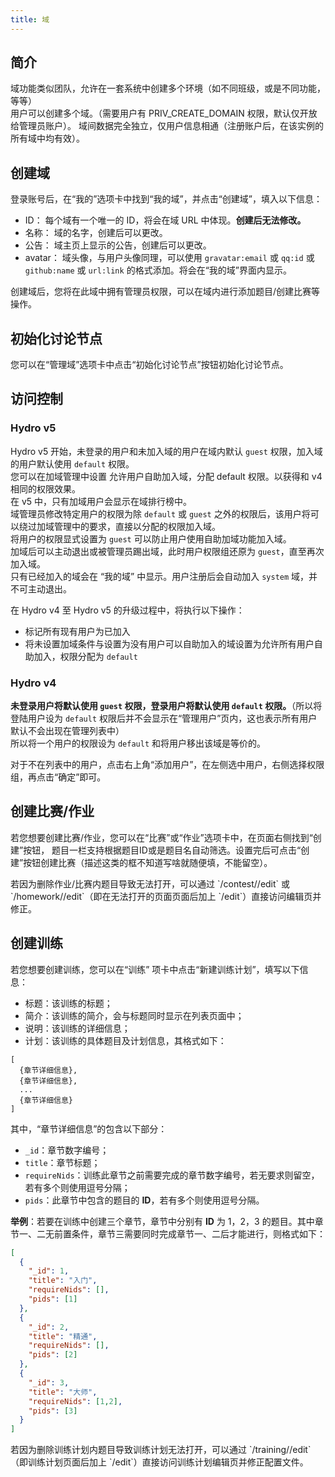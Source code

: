 ```yaml
---
title: 域
---
```


## 简介

域功能类似团队，允许在一套系统中创建多个环境（如不同班级，或是不同功能，等等）  
用户可以创建多个域。（需要用户有 PRIV_CREATE_DOMAIN 权限，默认仅开放给管理员账户）。
域间数据完全独立，仅用户信息相通（注册账户后，在该实例的所有域中均有效）。  

## 创建域

登录账号后，在“我的”选项卡中找到“我的域”，并点击“创建域”，填入以下信息：

- ID： 每个域有一个唯一的 ID，将会在域 URL 中体现。**创建后无法修改。**
- 名称： 域的名字，创建后可以更改。
- 公告： 域主页上显示的公告，创建后可以更改。
- avatar： 域头像，与用户头像同理，可以使用 `gravatar:email` 或 `qq:id` 或 `github:name` 或 `url:link` 的格式添加。将会在“我的域”界面内显示。

创建域后，您将在此域中拥有管理员权限，可以在域内进行添加题目/创建比赛等操作。

## 初始化讨论节点

您可以在“管理域”选项卡中点击“初始化讨论节点”按钮初始化讨论节点。

## 访问控制

### Hydro v5

Hydro v5 开始，未登录的用户和未加入域的用户在域内默认 `guest` 权限，加入域的用户默认使用 `default` 权限。  
您可以在加域管理中设置 允许用户自助加入域，分配 default 权限。以获得和 v4 相同的权限效果。  
在 v5 中，只有加域用户会显示在域排行榜中。  
域管理员修改特定用户的权限为除 `default` 或 `guest` 之外的权限后，该用户将可以绕过加域管理中的要求，直接以分配的权限加入域。  
将用户的权限显式设置为 `guest` 可以防止用户使用自助加域功能加入域。  
加域后可以主动退出或被管理员踢出域，此时用户权限组还原为 `guest`，直至再次加入域。  
只有已经加入的域会在 “我的域” 中显示。用户注册后会自动加入 `system` 域，并不可主动退出。  

在 Hydro v4 至 Hydro v5 的升级过程中，将执行以下操作：

- 标记所有现有用户为已加入  
- 将未设置加域条件与设置为没有用户可以自助加入的域设置为允许所有用户自助加入，权限分配为 `default`

### Hydro v4

**未登录用户将默认使用 `guest` 权限，登录用户将默认使用 `default` 权限。**（所以将登陆用户设为 `default` 权限后并不会显示在“管理用户”页内，这也表示所有用户默认不会出现在管理列表中）  
所以将一个用户的权限设为 `default` 和将用户移出该域是等价的。

对于不在列表中的用户，点击右上角“添加用户”，在左侧选中用户，右侧选择权限组，再点击“确定”即可。

## 创建比赛/作业

若您想要创建比赛/作业，您可以在“比赛”或“作业”选项卡中，在页面右侧找到“创建”按钮，
题目一栏支持根据题目ID或是题目名自动筛选。设置完后可点击“创建”按钮创建比赛（描述这类的框不知道写啥就随便填，不能留空）。

<Callout>
若因为删除作业/比赛内题目导致无法打开，可以通过 `/contest/<id>/edit` 或 `/homework/<id>/edit`（即在无法打开的页面页面后加上 `/edit`）直接访问编辑页并修正。
</Callout>

## 创建训练

若您想要创建训练，您可以在“训练” 项卡中点击“新建训练计划”，填写以下信息：

- 标题：该训练的标题；
- 简介：该训练的简介，会与标题同时显示在列表页面中；
- 说明：该训练的详细信息；
- 计划：该训练的具体题目及计划信息，其格式如下：

```
[
  {章节详细信息},
  {章节详细信息},
  ...
  {章节详细信息}
]
```

其中，“章节详细信息”的包含以下部分：

- `_id`：章节数字编号；
- `title`：章节标题；
- `requireNids`：训练此章节之前需要完成的章节数字编号，若无要求则留空，若有多个则使用逗号分隔；
- `pids`：此章节中包含的题目的 **ID**，若有多个则使用逗号分隔。

**举例**：若要在训练中创建三个章节，章节中分别有 **ID** 为 1，2，3 的题目。其中章节一、二无前置条件，章节三需要同时完成章节一、二后才能进行，则格式如下：

```json
[
  {
    "_id": 1,
    "title": "入门",
    "requireNids": [],
    "pids": [1]
  },
  {
    "_id": 2,
    "title": "精通",
    "requireNids": [],
    "pids": [2]
  },
  {
    "_id": 3,
    "title": "大师",
    "requireNids": [1,2],
    "pids": [3]
  }
]
```

<Callout>
若因为删除训练计划内题目导致训练计划无法打开，可以通过 `/training/<id>/edit`（即训练计划页面后加上 `/edit`）直接访问训练计划编辑页并修正配置文件。
</Callout>
